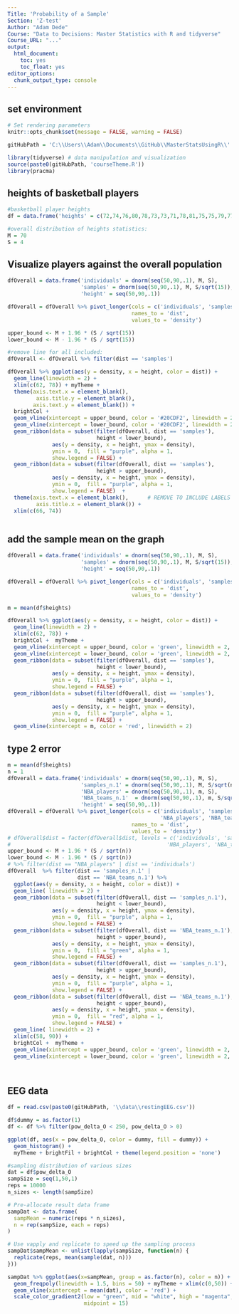 ```yaml
---
Title: 'Probability of a Sample'
Section: 'Z-test'
Author: "Adam Dede"
Course: "Data to Decisions: Master Statistics with R and tidyverse"
Course_URL: "..." 
output:
  html_document:
    toc: yes
    toc_float: yes
editor_options:
  chunk_output_type: console
---
```



## set environment

```r

# Set rendering parameters
knitr::opts_chunk$set(message = FALSE, warning = FALSE)

gitHubPath = 'C:\\Users\\Adam\\Documents\\GitHub\\MasterStatsUsingR\\'

library(tidyverse) # data manipulation and visualization
source(paste0(gitHubPath, 'courseTheme.R'))
library(pracma)

```

## heights of basketball players 

```r
#basketball player heights
df = data.frame('heights' = c(72,74,76,80,78,73,73,71,78,81,75,75,79,77,79))

#overall distribution of heights statistics: 
M = 70
S = 4

```

## Visualize players against the overall population 

```r


dfOverall = data.frame('individuals' = dnorm(seq(50,90,.1), M, S),
                       'samples' = dnorm(seq(50,90,.1), M, S/sqrt(15)),
                       'height' = seq(50,90,.1))

dfOverall = dfOverall %>% pivot_longer(cols = c('individuals', 'samples'),
                                       names_to = 'dist', 
                                       values_to = 'density')

upper_bound <- M + 1.96 * (S / sqrt(15))
lower_bound <- M - 1.96 * (S / sqrt(15))

#remove line for all included: 
dfOverall <- dfOverall %>% filter(dist == 'samples')

dfOverall %>% ggplot(aes(y = density, x = height, color = dist)) + 
  geom_line(linewidth = 2) + 
  xlim(c(62, 78)) + myTheme +
  theme(axis.text.x = element_blank(),
         axis.title.y = element_blank(),
        axis.text.y = element_blank()) + 
  brightCol +  
  geom_vline(xintercept = upper_bound, color = '#20CDF2', linewidth = 2, linetype = 'dashed') +
  geom_vline(xintercept = lower_bound, color = '#20CDF2', linewidth = 2, linetype = 'dashed') +
  geom_ribbon(data = subset(filter(dfOverall, dist == 'samples'), 
                            height < lower_bound), 
              aes(y = density, x = height, ymax = density), 
              ymin = 0,  fill = "purple", alpha = 1,
              show.legend = FALSE) +
  geom_ribbon(data = subset(filter(dfOverall, dist == 'samples'), 
                            height > upper_bound), 
              aes(y = density, x = height, ymax = density), 
              ymin = 0,  fill = "purple", alpha = 1,
              show.legend = FALSE)  + 
  theme(axis.text.x = element_blank(),      # REMOVE TO INCLUDE LABELS
         axis.title.x = element_blank()) +
  xlim(c(66, 74))



```

## add the sample mean on the graph

```r

dfOverall = data.frame('individuals' = dnorm(seq(50,90,.1), M, S),
                       'samples' = dnorm(seq(50,90,.1), M, S/sqrt(15)),
                       'height' = seq(50,90,.1))

dfOverall = dfOverall %>% pivot_longer(cols = c('individuals', 'samples'),
                                       names_to = 'dist', 
                                       values_to = 'density')

m = mean(df$heights)

dfOverall %>% ggplot(aes(y = density, x = height, color = dist)) + 
  geom_line(linewidth = 2) + 
  xlim(c(62, 78)) +  
  brightCol +  myTheme +
  geom_vline(xintercept = upper_bound, color = 'green', linewidth = 2, linetype = 'dashed') +
  geom_vline(xintercept = lower_bound, color = 'green', linewidth = 2, linetype = 'dashed') +
  geom_ribbon(data = subset(filter(dfOverall, dist == 'samples'), 
                            height < lower_bound), 
              aes(y = density, x = height, ymax = density), 
              ymin = 0,  fill = "purple", alpha = 1,
              show.legend = FALSE) +
  geom_ribbon(data = subset(filter(dfOverall, dist == 'samples'), 
                            height > upper_bound), 
              aes(y = density, x = height, ymax = density), 
              ymin = 0,  fill = "purple", alpha = 1,
              show.legend = FALSE) +
  geom_vline(xintercept = m, color = 'red', linewidth = 2)

```

## type 2 error

```r
m = mean(df$heights)
n = 1
dfOverall = data.frame('individuals' = dnorm(seq(50,90,.1), M, S),
                       'samples_n.1' = dnorm(seq(50,90,.1), M, S/sqrt(n)),
                       'NBA_players' = dnorm(seq(50,90,.1), m, S),
                       'NBA_teams_n.1'  = dnorm(seq(50,90,.1), m, S/sqrt(n)),
                       'height' = seq(50,90,.1))
dfOverall = dfOverall %>% pivot_longer(cols = c('individuals', 'samples_n.1',
                                                'NBA_players', 'NBA_teams_n.1'),
                                       names_to = 'dist', 
                                       values_to = 'density')
# dfOverall$dist = factor(dfOverall$dist, levels = c('individuals', 'samples',
#                                                 'NBA_players', 'NBA_teams'))
upper_bound <- M + 1.96 * (S / sqrt(n))
lower_bound <- M - 1.96 * (S / sqrt(n))
# %>% filter(dist == "NBA_players" | dist == 'individuals')
dfOverall  %>% filter(dist == 'samples_n.1' |
                      dist == 'NBA_teams_n.1') %>%
  ggplot(aes(y = density, x = height, color = dist)) +
  geom_line( linewidth = 2) +
  geom_ribbon(data = subset(filter(dfOverall, dist == 'samples_n.1'), 
                            height < lower_bound), 
              aes(y = density, x = height, ymax = density), 
              ymin = 0,  fill = "purple", alpha = 1,
              show.legend = FALSE) +
  geom_ribbon(data = subset(filter(dfOverall, dist == 'NBA_teams_n.1'), 
                            height > upper_bound), 
              aes(y = density, x = height, ymax = density), 
              ymin = 0,  fill = "green", alpha = 1,
              show.legend = FALSE) +
  geom_ribbon(data = subset(filter(dfOverall, dist == 'samples_n.1'), 
                            height > upper_bound), 
              aes(y = density, x = height, ymax = density), 
              ymin = 0,  fill = "purple", alpha = 1,
              show.legend = FALSE) +
  geom_ribbon(data = subset(filter(dfOverall, dist == 'NBA_teams_n.1'), 
                            height < upper_bound), 
              aes(y = density, x = height, ymax = density), 
              ymin = 0,  fill = "red", alpha = 1,
              show.legend = FALSE) + 
  geom_line( linewidth = 2) + 
  xlim(c(58, 90)) +  
  brightCol +  myTheme +
  geom_vline(xintercept = upper_bound, color = 'green', linewidth = 2, linetype = 'dashed') +
  geom_vline(xintercept = lower_bound, color = 'green', linewidth = 2, linetype = 'dashed')




```
## EEG data

```r
df = read.csv(paste0(gitHubPath, '\\data\\restingEEG.csv'))

df$dummy = as.factor(1) 
df <- df %>% filter(pow_delta_O < 250, pow_delta_O > 0)

ggplot(df, aes(x = pow_delta_O, color = dummy, fill = dummy)) + 
  geom_histogram() + 
  myTheme + brightFil + brightCol + theme(legend.position = 'none')

#sampling distribution of various sizes
dat = df$pow_delta_O
sampSize = seq(1,50,1)
reps = 10000
n_sizes <- length(sampSize)

# Pre-allocate result data frame
sampDat <- data.frame(
  sampMean = numeric(reps * n_sizes),
  n = rep(sampSize, each = reps)
)

# Use vapply and replicate to speed up the sampling process
sampDat$sampMean <- unlist(lapply(sampSize, function(n) {
  replicate(reps, mean(sample(dat, n)))
}))

sampDat %>% ggplot(aes(x=sampMean, group = as.factor(n), color = n)) + 
  geom_freqpoly(linewidth = 1.5, bins = 50) + myTheme + xlim(c(0,50)) + 
  geom_vline(xintercept = mean(dat), color = 'red') + 
  scale_color_gradient2(low = "green", mid = "white", high = "magenta",
                        midpoint = 15)


```
